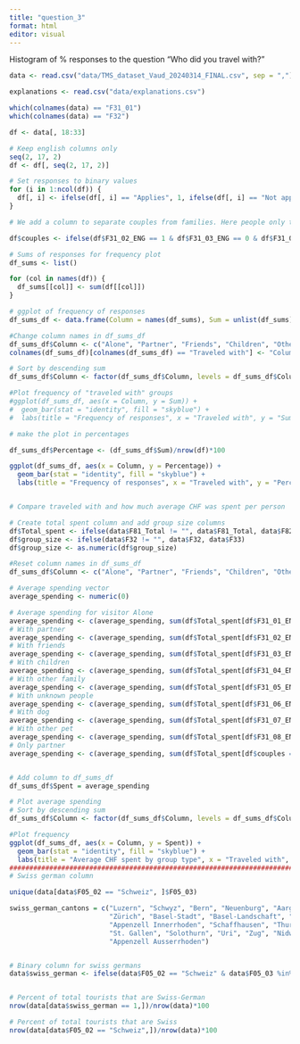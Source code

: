 ```yaml
---
title: "question_3"
format: html
editor: visual
---
```


Histogram of % responses to the question "Who did you travel with?"
```r
data <- read.csv("data/TMS_dataset_Vaud_20240314_FINAL.csv", sep = ",")

explanations <- read.csv("data/explanations.csv")

which(colnames(data) == "F31_01")
which(colnames(data) == "F32")

df <- data[, 18:33]

# Keep english columns only
seq(2, 17, 2)
df <- df[, seq(2, 17, 2)]

# Set responses to binary values
for (i in 1:ncol(df)) {
  df[, i] <- ifelse(df[, i] == "Applies", 1, ifelse(df[, i] == "Not applicable", 0, NA))
}

# We add a column to separate couples from families. Here people only traveled with their partner.

df$couples <- ifelse(df$F31_02_ENG == 1 & df$F31_03_ENG == 0 & df$F31_04_ENG == 0 & df$F31_05_ENG == 0, 1, 0)

# Sums of responses for frequency plot
df_sums <- list()

for (col in names(df)) {
  df_sums[[col]] <- sum(df[[col]])
}

# ggplot of frequency of responses
df_sums_df <- data.frame(Column = names(df_sums), Sum = unlist(df_sums))

#Change column names in df_sums_df
df_sums_df$Column <- c("Alone", "Partner", "Friends", "Children", "Other family", "Unknown people (group)", "Dog", "Other pet(s)", "Only with partner")
colnames(df_sums_df)[colnames(df_sums_df) == "Traveled with"] <- "Column"

# Sort by descending sum
df_sums_df$Column <- factor(df_sums_df$Column, levels = df_sums_df$Column[order(-df_sums_df$Sum)])

#Plot frequency of "traveled with" groups
#ggplot(df_sums_df, aes(x = Column, y = Sum)) +
#  geom_bar(stat = "identity", fill = "skyblue") +
#  labs(title = "Frequency of responses", x = "Traveled with", y = "Sum")

# make the plot in percentages

df_sums_df$Percentage <- (df_sums_df$Sum)/nrow(df)*100

ggplot(df_sums_df, aes(x = Column, y = Percentage)) +
  geom_bar(stat = "identity", fill = "skyblue") +
  labs(title = "Frequency of responses", x = "Traveled with", y = "Percentage")

```

```r


```

```r

# Compare traveled with and how much average CHF was spent per person

# Create total spent column and add group size columns
df$Total_spent <- ifelse(data$F81_Total != "", data$F81_Total, data$F82_Total)
df$group_size <- ifelse(data$F32 != "", data$F32, data$F33)
df$group_size <- as.numeric(df$group_size)

#Reset column names in df_sums_df
df_sums_df$Column <- c("Alone", "Partner", "Friends", "Children", "Other family", "Unknown people (group)", "Dog", "Other pet(s)", "Only with partner")

# Average spending vector
average_spending <- numeric(0)

# Average spending for visitor Alone
average_spending <- c(average_spending, sum(df$Total_spent[df$F31_01_ENG == 1] / df$group_size[df$F31_01_ENG == 1], na.rm = TRUE) / sum(df$F31_01_ENG))
# With partner
average_spending <- c(average_spending, sum(df$Total_spent[df$F31_02_ENG == 1] / df$group_size[df$F31_02_ENG == 1], na.rm = TRUE) / sum(df$F31_02_ENG))
# With friends
average_spending <- c(average_spending, sum(df$Total_spent[df$F31_03_ENG == 1] / df$group_size[df$F31_03_ENG == 1], na.rm = TRUE) / sum(df$F31_03_ENG))
# With children
average_spending <- c(average_spending, sum(df$Total_spent[df$F31_04_ENG == 1] / df$group_size[df$F31_04_ENG == 1], na.rm = TRUE) / sum(df$F31_04_ENG))
# With other family
average_spending <- c(average_spending, sum(df$Total_spent[df$F31_05_ENG == 1] / df$group_size[df$F31_05_ENG == 1], na.rm = TRUE) / sum(df$F31_05_ENG))
# With unknown people
average_spending <- c(average_spending, sum(df$Total_spent[df$F31_06_ENG == 1] / df$group_size[df$F31_06_ENG == 1], na.rm = TRUE) / sum(df$F31_06_ENG))
# With dog
average_spending <- c(average_spending, sum(df$Total_spent[df$F31_07_ENG == 1] / df$group_size[df$F31_07_ENG == 1], na.rm = TRUE) / sum(df$F31_07_ENG))
# With other pet
average_spending <- c(average_spending, sum(df$Total_spent[df$F31_08_ENG == 1] / df$group_size[df$F31_08_ENG == 1], na.rm = TRUE) / sum(df$F31_08_ENG))
# Only partner
average_spending <- c(average_spending, sum(df$Total_spent[df$couples == 1] / df$group_size[df$couples == 1], na.rm = TRUE) / sum(df$couples))


# Add column to df_sums_df
df_sums_df$Spent = average_spending

# Plot average spending
# Sort by descending sum
df_sums_df$Column <- factor(df_sums_df$Column, levels = df_sums_df$Column[order(-df_sums_df$Spent)])

#Plot frequency
ggplot(df_sums_df, aes(x = Column, y = Spent)) +
  geom_bar(stat = "identity", fill = "skyblue") +
  labs(title = "Average CHF spent by group type", x = "Traveled with", y = "Amount spent / person")
#######################################################################################################################################
# Swiss german column

unique(data[data$F05_02 == "Schweiz", ]$F05_03)

swiss_german_cantons = c("Luzern", "Schwyz", "Bern", "Neuenburg", "Aargau",
                         "Zürich", "Basel-Stadt", "Basel-Landschaft", "Obwalden",
                         "Appenzell Innerrhoden", "Schaffhausen", "Thurgau",
                         "St. Gallen", "Solothurn", "Uri", "Zug", "Nidwalden",
                         "Appenzell Ausserrhoden")


# Binary column for swiss germans
data$swiss_german <- ifelse(data$F05_02 == "Schweiz" & data$F05_03 %in% swiss_german_cantons, 1, 0)


# Percent of total tourists that are Swiss-German
nrow(data[data$swiss_german == 1,])/nrow(data)*100

# Percent of total tourists that are Swiss
nrow(data[data$F05_02 == "Schweiz",])/nrow(data)*100
```
